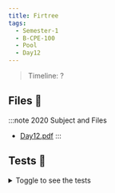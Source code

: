 ```yaml
---
title: Firtree
tags:
  - Semester-1
  - B-CPE-100
  - Pool
  - Day12
---
```

> Timeline: ?


## Files 📂

:::note 2020 Subject and Files
- [Day12.pdf](https://github.com/Studio-17/Epitech-Subjects/raw/main/Semester-1/B-CPE-100/Pool/Day12/Day12.pdf)
:::

## Tests 🤖
<details>
  <summary>Toggle to see the tests</summary>
  <div>
Yo
  </div>
</details>

